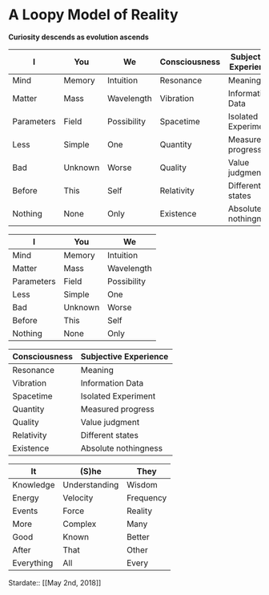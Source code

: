 # A Loopy Model of Reality

**Curiosity descends as evolution ascends**

| I          | You     | We          | Consciousness | Subjective Experience | It         | (S)he         | They      |
| ---------- | ------- | ----------- | ------------- | --------------------- | ---------- | ------------- | --------- |
| Mind       | Memory  | Intuition   | Resonance     | Meaning               | Knowledge  | Understanding | Wisdom    |
| Matter     | Mass    | Wavelength  | Vibration     | Information Data      | Energy     | Velocity      | Frequency |
| Parameters | Field   | Possibility | Spacetime     | Isolated Experiment   | Events     | Force         | Reality   |
| Less       | Simple  | One         | Quantity      | Measured progress     | More       | Complex       | Many      |
| Bad        | Unknown | Worse       | Quality       | Value judgment        | Good       | Known         | Better    |
| Before     | This    | Self        | Relativity    | Different states      | After      | That          | Other     |
| Nothing    | None    | Only        | Existence     | Absolute nothingness  | Everything | All           | Every     |

| I          | You     | We          |
| ---------- | ------- | ----------- |
| Mind       | Memory  | Intuition   |
| Matter     | Mass    | Wavelength  |
| Parameters | Field   | Possibility |
| Less       | Simple  | One         |
| Bad        | Unknown | Worse       |
| Before     | This    | Self        |
| Nothing    | None    | Only        |

| Consciousness | Subjective Experience |
| ------------- | --------------------- |
| Resonance     | Meaning               |
| Vibration     | Information Data      |
| Spacetime     | Isolated Experiment   |
| Quantity      | Measured progress     |
| Quality       | Value judgment        |
| Relativity    | Different states      |
| Existence     | Absolute nothingness  |

| It         | (S)he         | They      |
| ---------- | ------------- | --------- |
| Knowledge  | Understanding | Wisdom    |
| Energy     | Velocity      | Frequency |
| Events     | Force         | Reality   |
| More       | Complex       | Many      |
| Good       | Known         | Better    |
| After      | That          | Other     |
| Everything | All           | Every     |

Stardate:: [[May 2nd, 2018]]

